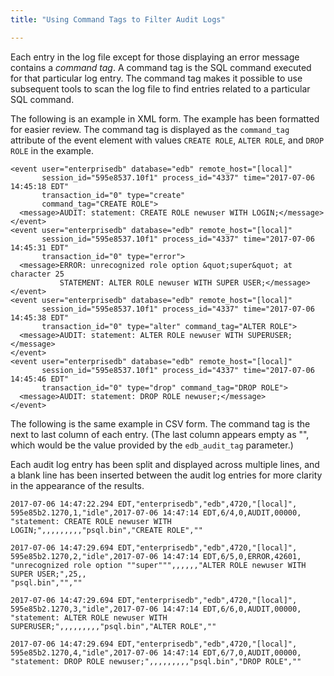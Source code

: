 ```yaml
---
title: "Using Command Tags to Filter Audit Logs"

---
```


<div id="using_command_tags_to_filter_audit_logs" class="registered_link"></div>

Each entry in the log file except for those displaying an error message contains a *command tag*. A command tag is the SQL command executed for that particular log entry. The command tag makes it possible to use subsequent tools to scan the log file to find entries related to a particular SQL command.

The following is an example in XML form. The example has been formatted for easier review. The command tag is displayed as the `command_tag` attribute of the event element with values `CREATE ROLE`, `ALTER ROLE`, and `DROP ROLE` in the example.

```text
<event user="enterprisedb" database="edb" remote_host="[local]"
       session_id="595e8537.10f1" process_id="4337" time="2017-07-06 14:45:18 EDT"
       transaction_id="0" type="create"
       command_tag="CREATE ROLE">
  <message>AUDIT: statement: CREATE ROLE newuser WITH LOGIN;</message>
</event>
<event user="enterprisedb" database="edb" remote_host="[local]"
       session_id="595e8537.10f1" process_id="4337" time="2017-07-06 14:45:31 EDT"
       transaction_id="0" type="error">
  <message>ERROR: unrecognized role option &quot;super&quot; at character 25
           STATEMENT: ALTER ROLE newuser WITH SUPER USER;</message>
</event>
<event user="enterprisedb" database="edb" remote_host="[local]"
       session_id="595e8537.10f1" process_id="4337" time="2017-07-06 14:45:38 EDT"
       transaction_id="0" type="alter" command_tag="ALTER ROLE">
  <message>AUDIT: statement: ALTER ROLE newuser WITH SUPERUSER;</message>
</event>
<event user="enterprisedb" database="edb" remote_host="[local]"
       session_id="595e8537.10f1" process_id="4337" time="2017-07-06 14:45:46 EDT"
       transaction_id="0" type="drop" command_tag="DROP ROLE">
  <message>AUDIT: statement: DROP ROLE newuser;</message>
</event>
```

The following is the same example in CSV form. The command tag is the next to last column of each entry. (The last column appears empty as "", which would be the value provided by the `edb_audit_tag` parameter.)

Each audit log entry has been split and displayed across multiple lines, and a blank line has been inserted between the audit log entries for more clarity in the appearance of the results.

```text
2017-07-06 14:47:22.294 EDT,"enterprisedb","edb",4720,"[local]",
595e85b2.1270,1,"idle",2017-07-06 14:47:14 EDT,6/4,0,AUDIT,00000,
"statement: CREATE ROLE newuser WITH LOGIN;",,,,,,,,,"psql.bin","CREATE ROLE",""

2017-07-06 14:47:29.694 EDT,"enterprisedb","edb",4720,"[local]",
595e85b2.1270,2,"idle",2017-07-06 14:47:14 EDT,6/5,0,ERROR,42601,
"unrecognized role option ""super""",,,,,,"ALTER ROLE newuser WITH SUPER USER;",25,,
"psql.bin","",""

2017-07-06 14:47:29.694 EDT,"enterprisedb","edb",4720,"[local]",
595e85b2.1270,3,"idle",2017-07-06 14:47:14 EDT,6/6,0,AUDIT,00000,
"statement: ALTER ROLE newuser WITH SUPERUSER;",,,,,,,,,"psql.bin","ALTER ROLE",""

2017-07-06 14:47:29.694 EDT,"enterprisedb","edb",4720,"[local]",
595e85b2.1270,4,"idle",2017-07-06 14:47:14 EDT,6/7,0,AUDIT,00000,
"statement: DROP ROLE newuser;",,,,,,,,,"psql.bin","DROP ROLE",""
```
